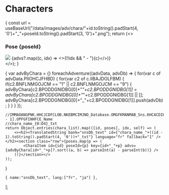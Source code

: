 
# Characters

{
    const url = useBaseUrl("/data/images/adv/chara/"+id.toString().padStart(4, '0')+"_"+poseId.toString().padStart(3, '0')+".png");
    return (<>
    <article class="col col--5 margin-bottom--lg" >
    <h3>Pose {poseId}</h3>
    <img src={url} />
    {advs?.map((c, idx) => <>{!!idx && " - "}{c}</>)}
    </article>
    </>);
}

{
    var advByChara = {}
    foreachAdventure((advData, advDb) =>
    {
        for(var c of advData.PIIOHCJFHBD)
        {
            for(var c2 of c.IIBAJDOLFBM)
            {
                if(c2.BNFLNMGOJCM == "1" || c2.BNFLNMGOJCM == "9")
                {
                    advByChara[c2.BPODDGNIDBG[0]+"_"+c2.BPODDGNIDBG[1]] = advByChara[c2.BPODDGNIDBG[0]+"_"+c2.BPODDGNIDBG[1]] || [];
                    advByChara[c2.BPODDGNIDBG[0]+"_"+c2.BPODDGNIDBG[1]].push(advDb);
                } 
            }
        }
    });
    
    //IMMAOANGPNK.HHCJCDFCLOB.NKEBMCIMJND_Database.OMGFKMANMAB_Sns.KHCACDIKJLG_Characters[speakerId - 1].OPFGFINHFCE_Name
    //chara_name_{0:D4}_txt
    return Object.entries(chara_list).map(([id, poses], idx, self) => (
        <><h2><TranslatedString bank="snsDb_text" id={"chara_name_"+((id - 1).toString().padStart(4, '0'))+"_txt"} language="fr" fallback="1" /></h2><section class="row">{poses.map(p => (
            <CharaItem id={id} poseId={p} key={id+"_"+p} advs={advByChara[id+"_"+p]?.sort((a, b) => parseInt(a) - parseInt(b))} />
        ))}</section></>
    ));
}


    { name:"snsDb_text", lang:["fr", "ja"] },
  ];


<LanguageContext files={languagesFiles}>

<CharaList />

</LanguageContext>
